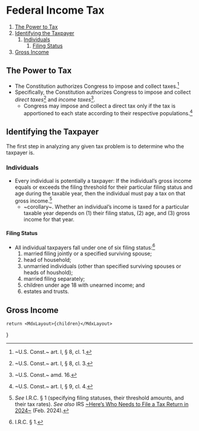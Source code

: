 
# Federal Income Tax

<TOC>

1. [The Power to Tax](#the-power-to-tax)
2. [Identifying the Taxpayer](#identifying-the-taxpayer)
	1. [Individuals](#individuals)
		1. [Filing Status](#filing-status)
3. [Gross Income](#gross-income)

</TOC>


## The Power to Tax
- The Constitution authorizes Congress to impose and collect taxes.[^art1_sec8_cl1]
- Specifically, the Constitution authorizes Congress to impose and collect _direct taxes_[^art1_sec8_cl3] and _income taxes_[^16th_amd].
	- Congress may impose and collect a direct tax only if the tax is apportioned to each state according to their respective populations.[^art1_sec9_cl4]

[^art1_sec8_cl1]: ~U.S. Const.~ art. I, § 8, cl. 1.
[^art1_sec8_cl3]: ~U.S. Const.~ art. I, § 8, cl. 3.
[^art1_sec9_cl4]: ~U.S. Const.~ art. I, § 9, cl. 4.
[^16th_amd]: ~U.S. Const.~ amd. 16.

## Identifying the Taxpayer

<aside>
The first step in analyzing any given tax problem is to determine who the taxpayer is.
</aside>

### Individuals
- Every individual is potentially a taxpayer: If the individual’s gross income equals or exceeds the filing threshold for their particular filing status and age during the taxable year, then the individual must pay a tax on that gross income.[^pub501]
	- ~corollary~. Whether an individual’s income is taxed for a particular taxable year depends on (1) their filing status, (2) age, and (3) gross income for that year.

[^pub501]: _See_ I.R.C. § 1 (specifying filing statuses, their threshold amounts, and their tax rates). _See also_ IRS [~Here’s Who Needs to File a Tax Return in 2024~](https://www.irs.gov/newsroom/heres-who-needs-to-file-a-tax-return-in-2024) (Feb. 2024).

#### Filing Status
- All individual taxpayers fall under one of six filing status:[^irc1]
	1. married filing jointly or a specified surviving spouse;
	2. head of household; 
	3. unmarried individuals (other than specified surviving spouses or heads of houshold);
	4. married filing separately;
	5. children under age 18 with unearned income; and
	6. estates and trusts.

[^irc1]: I.R.C. § 1.

## Gross Income


	return <MdxLayout>{children}</MdxLayout>
}
